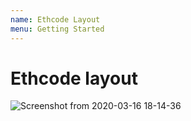```yaml
---
name: Ethcode Layout
menu: Getting Started
---
```

# Ethcode layout

![Screenshot from 2020-03-16 18-14-36](https://user-images.githubusercontent.com/9979182/76759688-3341a080-67b2-11ea-874b-38e78471aa2b.png)